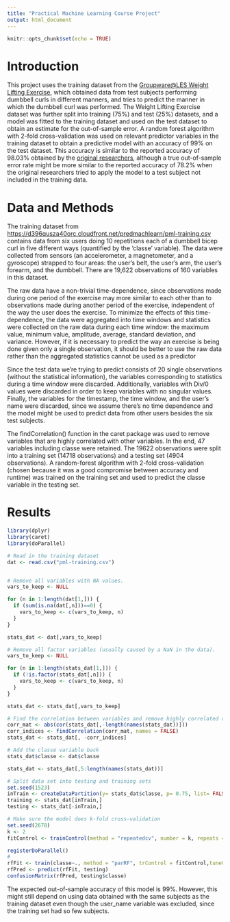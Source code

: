 ```yaml
---
title: "Practical Machine Learning Course Project"
output: html_document
---
```


```r
knitr::opts_chunk$set(echo = TRUE)
```


# Introduction

This project uses the training dataset from the [Groupware@LES Weight Lifting Exercise][WLEData], which obtained data from test subjects performing dumbbell curls in different manners, and tries to predict the manner in which the dumbbell curl was performed. The Weight Lifting Exercise dataset was further split into training (75%) and test (25%) datasets, and a model was fitted to the training dataset and used on the test dataset to obtain an estimate for the out-of-sample error. A random forest algorithm with 2-fold cross-validation was used on relevant predictor variables in the training dataset to obtain a predictive model with an accuracy of 99% on the test dataset. This accuracy is similar to the reported accuracy of 98.03% obtained by the [original researchers][WLEData], although a true out-of-sample error rate might be more similar to the reported accuracy of 78.2% when the original researchers tried to apply the model to a test subject not included in the training data.

# Data and Methods

The training dataset from <https://d396qusza40orc.cloudfront.net/predmachlearn/pml-training.csv> contains data from six users doing 10 repetitions each of a dumbbell bicep curl in five different ways (quantified by the 'classe' variable). The data were collected from sensors (an accelerometer, a magnetometer, and a gyroscope) strapped to four areas: the user's belt, the user's arm, the user's forearm, and the dumbbell. There are 19,622 observations of 160 variables in this dataset.

The raw data have a non-trivial time-dependence, since observations made during one period of the exercise may more similar to each other than to observations made during another period of the exercise, independent of the way the user does the exercise. To minimize the effects of this time-dependence, the data were aggregated into time windows and statistics were collected on the raw data during each time window: the maximum value, minimum value, amplitude, average, standard deviation, and variance. However, if it is necessary to predict the way an exercise is being done given only a single observation, it should be better to use the raw data rather than the aggregated statistics cannot be used as a predictor

Since the test data we're trying to predict consists of 20 single observations (without the statistical information), the variables corresponding to statistics during a time window were discarded. Additionally, variables with Div/0 values were discarded in order to keep variables with no singular values. Finally, the variables for the timestamp, the time window, and the user's name were discarded, since we assume there's no time dependence and the model might be used to predict data from other users besides the six test subjects. 

The findCorrelation() function in the caret package was used to remove variables that are highly correlated with other variables. In the end, 47 variables including classe were retained. The 19622 observations were split into a training set (14718 observations) and a testing set (4904 observations). A random-forest algorithm with 2-fold cross-validation (chosen because it was a good compromise between accuracy and runtime) was trained on the training set and used to predict the classe variable in the testing set.


# Results

```r
library(dplyr)
library(caret)
library(doParallel)

# Read in the training dataset
dat <- read.csv("pml-training.csv")


# Remove all variables with NA values.
vars_to_keep <- NULL

for (n in 1:length(dat[1,])) {
  if (sum(is.na(dat[,n]))==0) {
    vars_to_keep <- c(vars_to_keep, n)
  }
}

stats_dat <- dat[,vars_to_keep]

# Remove all factor variables (usually caused by a NaN in the data).
vars_to_keep <- NULL

for (n in 1:length(stats_dat[1,])) {
  if (!is.factor(stats_dat[,n])) {
    vars_to_keep <- c(vars_to_keep, n)
  }
}

stats_dat <- stats_dat[,vars_to_keep]

# Find the correlation between variables and remove highly correlated variables
corr_mat <- abs(cor(stats_dat[,-length(names(stats_dat))]))
corr_indices <- findCorrelation(corr_mat, names = FALSE)
stats_dat <- stats_dat[, -corr_indices]

# Add the classe variable back
stats_dat$classe <- dat$classe

stats_dat <- stats_dat[,5:length(names(stats_dat))]

# Split data set into testing and training sets
set.seed(1523)
inTrain <- createDataPartition(y= stats_dat$classe, p= 0.75, list= FALSE)
training <- stats_dat[inTrain,]
testing <- stats_dat[-inTrain,]

# Make sure the model does k-fold cross-validation
set.seed(2678)
k <- 2
fitControl <- trainControl(method = "repeatedcv", number = k, repeats = k)

registerDoParallel()
#
rfFit <- train(classe~., method = "parRF", trControl = fitControl,tuneGrid=expand.grid(mtry = 2), data = training)
rfPred <- predict(rfFit, testing)
confusionMatrix(rfPred, testing$classe)
```
The expected out-of-sample accuracy of this model is 99%. However, this might still depend on using data obtained with the same subjects as the training dataset even though the user_name variable was excluded, since the training set had so few subjects.

[WLEData]: http://groupware.les.inf.puc-rio.br/har "Velloso, E.; Bulling, A.; Gellersen, H.; Ugulino, W.; Fuks, H. Qualitative Activity Recognition of Weight Lifting Exercises. Proceedings of 4th International Conference in Cooperation with SIGCHI (Augmented Human '13) . Stuttgart, Germany: ACM SIGCHI, 2013."